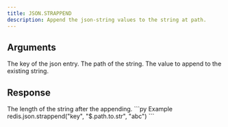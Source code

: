 ```yaml
---
title: JSON.STRAPPEND
description: Append the json-string values to the string at path.
---
```


## Arguments

<ParamField body="key" type="str" required>
    The key of the json entry.
</ParamField>
<ParamField body="path" type="str" required>
    The path of the string.
</ParamField>



<ParamField body="value" type="str" required>
    The value to append to the existing string.
</ParamField>


## Response

<ResponseField type="List[int]" required>
  The length of the string after the appending.
</ResponseField>

<RequestExample>
```py Example
redis.json.strappend("key", "$.path.to.str", "abc")
```
</RequestExample>
